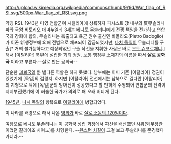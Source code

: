 http://upload.wikimedia.org/wikipedia/commons/thumb/9/9d/War_flag_of_RSI.svg/500px-War_flag_of_RSI.svg.png

약칭 RSI. 1943년 미영 연합군이 시칠리아에 상륙하자 파시스트 당 내부의 反무솔리니파와 국왕 비토리오 에마누엘레 3세는 [[베니토 무솔리니]]에게 전쟁 책임을 전가하고 연합국과 강화에 합의, 무솔리니는 축출되고 육군 원수 출신인 바돌리오(Pietro Badoglio)가 이끈 新행정부에 의해 전범으로 체포되어 감금되었지만, [[나치 독일]]이 무솔리니를 구출[* 거의 불가능하다고 예상되었던 구출 작전을 지휘한 사람은 바로 [[오토 슈코르체니]].]해서 [이탈리아] 북부에 설립한 괴뢰 정권. 보통 행정부 소재지의 이름을 따서 '''살로 공화국''' 이라고 부른다.--살로 만든 공화국-- 

단순한 [[괴뢰국]]일 뿐 별다른 역할은 하지 못했다. 남부에는 이미 기존 [이탈리아] 정권이 있었기에 [독일]의 점령지. 하지만 [이탈리아] 전선에서는 남북으로 길다란 [이탈리아]의 지형으로 덕에 [독일]군의 방어전이 성공했다고 할 만하게 수행되어 연합군의 진격이 지지부진했기에 이 허술한 국가가 의외로 꽤 오래 버티게 된다.

[[1945년]], [[나치 독일]]의 항복으로 [[이탈리아]]에 병합되었다.

이 나라를 배경으로 해서 나온 [[영화]]가 바로 [[살로 소돔의 120일]]이다.

여담으로 [[베니토 무솔리니]]는 이 공화국 성립 과정에서 자신을 배신했던 [[사위]](외무장관이었던 갈레아조 치아노)를 처형한다. --[[윈스턴 처칠]]이 그걸 보고 무솔리니를 존경했다 카더라.--
